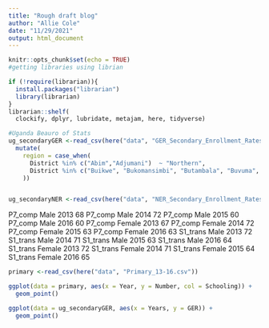```yaml
---
title: "Rough draft blog"
author: "Allie Cole"
date: "11/29/2021"
output: html_document
---
```


```r
knitr::opts_chunk$set(echo = TRUE)
#getting libraries using librian 

if (!require(librarian)){
  install.packages("librarian")
  library(librarian)
}
librarian::shelf(
  clockify, dplyr, lubridate, metajam, here, tidyverse)
```

```r
#Uganda Beauro of Stats 
ug_secondaryGER <-read_csv(here("data", "GER_Secondary_Enrollment_Rates_By_District.csv"), na = "-") %>% pivot_longer(!District, names_to = "Years", values_to = "GER") %>% 
  mutate(
    region = case_when(
      District %in% c("Abim","Adjumani")  ~ "Northern", 
      District %in% c("Buikwe", "Bukomansimbi", "Butambala", "Buvuma", "Gomba", "Kalangala", "Kalungu", "Kampala", "Kasanda", "Kayunga", "Kiboga", "Kyankwanzi", "Kyotera", "Luweero", "Lwengo", "Lyantonde", "Masaka", "Mityana", "Mpigi", "Mubende", "Mukono", "Nakaseke", "Nakasongola", "Rakai", "Sembabule", "Wakiso") ~ "Central"
    ))


ug_secondaryNER <-read_csv(here("data", "NER_Secondary_Enrollment_Rates_By_District.csv"), na = "-") %>% pivot_longer(!District, names_to = "Years", values_to = "NER")
```

P7_comp	Male 	2013	68
P7_comp	Male 	2014	72
P7_comp	Male 	2015	60
P7_comp	Male 	2016	60
P7_comp	Female	2013	67
P7_comp	Female	2014	72
P7_comp	Female	2015	63
P7_comp	Female	2016	63
S1_trans	Male 	2013	72
S1_trans	Male 	2014	71
S1_trans	Male 	2015	63
S1_trans	Male 	2016	64
S1_trans	Female	2013	72
S1_trans	Female	2014	71
S1_trans	Female	2015	64
S1_trans	Female	2016	65

```r

primary <-read_csv(here("data", "Primary_13-16.csv"))
```


```r
ggplot(data = primary, aes(x = Year, y = Number, col = Schooling)) +
  geom_point()
```


```r
ggplot(data = ug_secondaryGER, aes(x = Years, y = GER)) +
  geom_point()
```




